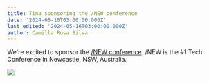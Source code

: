 ```yaml
---
title: Tina sponsoring the /NEW conference
date: '2024-05-16T03:00:00.000Z'
last_edited: '2024-05-16T03:00:00.000Z'
author: Camilla Rosa Silva
---
```


We're excited to sponsor the [/NEW conference](https://slashnew.tech). /NEW is the #1 Tech Conference in Newcastle, NSW, Australia.  

![](https://res.cloudinary.com/forestry-demo/image/upload/v1715892866/blog-media/tina-sponsor-new-conference_rqctzv.png)
